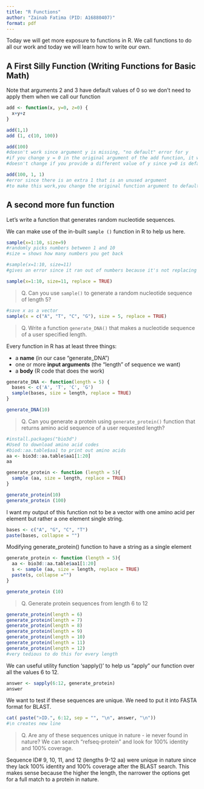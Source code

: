 ```yaml
---
title: "R Functions"
author: "Zainab Fatima (PID: A16880407)"
format: pdf
---
```


Today we will get more exposure to functions in R. We call functions to do all our work and today we will learn how to write our own. 

## A First Silly Function (Writing Functions for Basic Math)

Note that arguments 2 and 3 have default values of 0 so we don't need to apply them when we call our function 

```r
add <- function(x, y=0, z=0) {
  x+y+z
}
```

```r
add(1,1)
add (1, c(10, 100))
```
```r
add(100)
#doesn't work since argument y is missing, "no default" error for y
#if you change y = 0 in the original argument of the add function, it will add to 100
#doesn't change if you provide a different value of y since y=0 is default if nothing else given
```

```r
add(100, 1, 1)
#error since there is an extra 1 that is an unused argument
#to make this work,you change the original function argument to default z = 0
```
## A second more fun function

Let's write a function that generates random nucleotide sequences. 

We can make use of the in-built  `sample ()` function in R to help us here. 

```r
sample(x=1:10, size=9)
#randomly picks numbers between 1 and 10
#size = shows how many numbers you get back 
```
```r
#sample(x=1:10, size=11)
#gives an error since it ran out of numbers because it's not replacing the numbers back 
```

```r
sample(x=1:10, size=11, replace = TRUE)
```
> Q. Can you use `sample()` to generate a random nucleotide sequence of length 5?

```r
#save x as a vector  
sample(x = c("A", "T", "C", "G"), size = 5, replace = TRUE)
```
>Q. Write a function `generate_DNA()` that makes a nucleotide sequence of a user specified length. 

Every function in R has at least three things:

- a **name** (in our case "generate_DNA")
- one or more **input arguments** (the "length" of sequence we want)
- a **body** (R code that does the work)

```r
generate_DNA <- function(length = 5) {
  bases <- c('A', 'T', 'C', 'G')
  sample(bases, size = length, replace = TRUE)
}
```

```r
generate_DNA(10)
```


>Q. Can you generate a protein using `generate_protein()` function that returns amino acid sequence of a user requested length?

```r
#install.packages("bio3d")
#Used to download amino acid codes 
#biod::aa.table$aa1 to print out amino acids
aa <- bio3d::aa.table$aa1[1:20]
aa
```
```r
generate_protein <- function (length = 5){
  sample (aa, size = length, replace = TRUE)
}
```

```r
generate_protein(10)
generate_protein (100)
```
I want my output of this function not to be a vector with one amino acid per element but rather a one element single string. 

```r
bases <- c("A", "G", "C", "T")
paste(bases, collapse = "")
```
Modifying generate_protein() function to have a string as a single element

```r
generate_protein <- function (length = 5){
  aa <- bio3d::aa.table$aa1[1:20]
  s <- sample (aa, size = length, replace = TRUE)
  paste(s, collapse ="")
}
```
```r
generate_protein (10)
```

>Q. Generate protein sequences from length 6 to 12

```r
generate_protein(length = 6)
generate_protein(length = 7)
generate_protein(length = 8)
generate_protein(length = 9)
generate_protein(length = 10)
generate_protein(length = 11)
generate_protein(length = 12)
#very tedious to do this for every length 
```

We can useful utility function 'sapply()' to help us "apply" our function over all the values 6 to 12. 

```r
answer <- sapply(6:12, generate_protein)
answer
```
We want to test if these sequences are unique. We need to put it into FASTA format for BLAST.

```r
cat( paste(">ID.", 6:12, sep = "", "\n", answer, "\n"))
#\n creates new line
```
>Q. Are any of these sequences unique in nature - ie never found in nature? We can search "refseq-protein" and look for 100% identity and 100% coverage. 

Sequence ID# 9, 10, 11, and 12 (lengths 9-12 aa) were unique in nature since they lack 100% identity and 100% coverage after the BLAST search. This makes sense because the higher the length, the narrower the options get for a full match to a protein in nature. 

